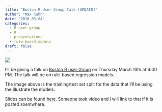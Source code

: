 ```yaml
---
title: "Boston R User Group Talk [UPDATE]"
author: "Max Kuhn"
date: "2016-03-04"
categories:
  - R user group
  - R
  - presentations
  - rule-based models
draft: false
---
```


![](sacremento.png){fig-align="center"}

I'll be giving a talk on [Boston R user Group](http://www.meetup.com/Boston-useR/) on  Thursday March 10th at 6:00 PM. The talk will be on rule-based regression models. 

The image above is the training/test set split for the data that I'll be using the illustrate the models. 

Slides can be found [here](TODO). Someone took video and I will link to that if it is posted soemwhere. 

